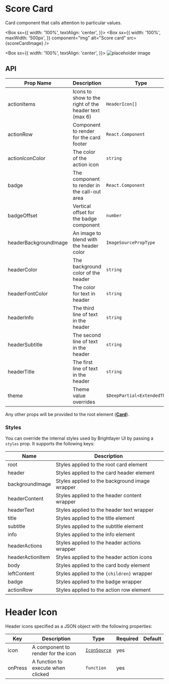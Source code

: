 
# Score Card

Card component that calls attention to particular values.

<Box
  sx={{
    width: '100%',
    textAlign: 'center',
  }}>
  <Box
    sx={{
      width: '100%',
      maxWidth: '500px',
    }}
    component="img"
    alt="Score card"
    src={scoreCardImage}
  />
</Box>

<Box
  sx={{
    width: '100%',
    textAlign: 'center',
  }}>
  ![placeholder image](https://placehold.co/500x300)
</Box>

## API

<Box>

| Prop Name             | Description                                           | Type                          | Required | Default                           |
| --------------------- | ----------------------------------------------------- | ----------------------------- | -------- | --------------------------------- |
| actionItems           | Icons to show to the right of the header text (max 6) | `HeaderIcon[]`                | no       |                                   |
| actionRow             | Component to render for the card footer               | `React.Component`             | no       |                                   |
| actionIconColor       | The color of the action icon                          | `string`                      | no       | `theme.colors.onSurfaceVariant`   |
| badge                 | The component to render in the call-out area          | `React.Component`             | no       |                                   |
| badgeOffset           | Vertical offset for the badge component               | `number`                      | no       |                                   |
| headerBackgroundImage | An image to blend with the header color               | `ImageSourcePropType`         | no       |                                   |
| headerColor           | The background color of the header                    | `string`                      | no       | `theme.colors.primaryContainer`   |
| headerFontColor       | The color for text in header                          | `string`                      | no       | `theme.colors.onPrimaryContainer` |
| headerInfo            | The third line of text in the header                  | `string`                      | no       |                                   |
| headerSubtitle        | The second line of text in the header                 | `string`                      | no       |                                   |
| headerTitle           | The first line of text in the header                  | `string`                      | yes      |                                   |
| theme                 | Theme value overrides                                 | `$DeepPartial<ExtendedTheme>` | no       |                                   |

</Box>

Any other props will be provided to the root element ([**Card**](https://callstack.github.io/react-native-paper/docs/components/Card/)).

### Styles

You can override the internal styles used by Brightlayer UI by passing a `styles` prop. It supports the following keys:

<Box>

| Name             | Description                                    |
| ---------------- | ---------------------------------------------- |
| root             | Styles applied to the root card element        |
| header           | Styles applied to the card header element      |
| backgroundImage  | Styles applied to the background image wrapper |
| headerContent    | Styles applied to the header content wrapper   |
| headerText       | Styles applied to the header text wrapper      |
| title            | Styles applied to the title element            |
| subtitle         | Styles applied to the subtitle element         |
| info             | Styles applied to the info element             |
| headerActions    | Styles applied to the header actions wrapper   |
| headerActionItem | Styles applied to the header action icons      |
| body             | Styles applied to the card body element        |
| leftContent      | Styles applied to the `{children}` wrapper     |
| badge            | Styles applied to the badge wrapper            |
| actionRow        | Styles applied to the action row element       |

</Box>

# Header Icon

Header icons specified as a JSON object with the following properties:

<Box>

| Key     | Description                        | Type                                       | Required | Default |
| ------- | ---------------------------------- | ------------------------------------------ | -------- | ------- |
| icon    | A component to render for the icon | [`IconSource`](/components/Icons/api-docs) | yes      |         |
| onPress | A function to execute when clicked | `function`                                 | yes      |         |

</Box>
